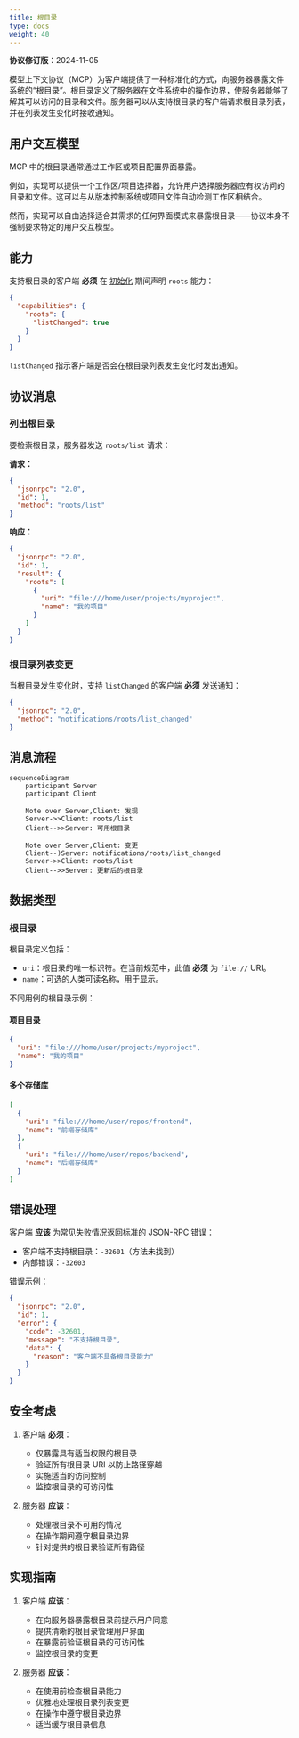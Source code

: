```yaml
---
title: 根目录
type: docs
weight: 40
---
```


<Info>**协议修订版**：2024-11-05</Info>

模型上下文协议（MCP）为客户端提供了一种标准化的方式，向服务器暴露文件系统的“根目录”。根目录定义了服务器在文件系统中的操作边界，使服务器能够了解其可以访问的目录和文件。服务器可以从支持根目录的客户端请求根目录列表，并在列表发生变化时接收通知。

## 用户交互模型

MCP 中的根目录通常通过工作区或项目配置界面暴露。

例如，实现可以提供一个工作区/项目选择器，允许用户选择服务器应有权访问的目录和文件。这可以与从版本控制系统或项目文件自动检测工作区相结合。

然而，实现可以自由选择适合其需求的任何界面模式来暴露根目录——协议本身不强制要求特定的用户交互模型。

## 能力

支持根目录的客户端 **必须** 在 [初始化](/specification/2024-11-05/basic/lifecycle#initialization) 期间声明 `roots` 能力：

```json
{
  "capabilities": {
    "roots": {
      "listChanged": true
    }
  }
}
```

`listChanged` 指示客户端是否会在根目录列表发生变化时发出通知。

## 协议消息

### 列出根目录

要检索根目录，服务器发送 `roots/list` 请求：

**请求：**

```json
{
  "jsonrpc": "2.0",
  "id": 1,
  "method": "roots/list"
}
```

**响应：**

```json
{
  "jsonrpc": "2.0",
  "id": 1,
  "result": {
    "roots": [
      {
        "uri": "file:///home/user/projects/myproject",
        "name": "我的项目"
      }
    ]
  }
}
```

### 根目录列表变更

当根目录发生变化时，支持 `listChanged` 的客户端 **必须** 发送通知：

```json
{
  "jsonrpc": "2.0",
  "method": "notifications/roots/list_changed"
}
```

## 消息流程

```mermaid
sequenceDiagram
    participant Server
    participant Client

    Note over Server,Client: 发现
    Server->>Client: roots/list
    Client-->>Server: 可用根目录

    Note over Server,Client: 变更
    Client--)Server: notifications/roots/list_changed
    Server->>Client: roots/list
    Client-->>Server: 更新后的根目录
```

## 数据类型

### 根目录

根目录定义包括：

- `uri`：根目录的唯一标识符。在当前规范中，此值 **必须** 为 `file://` URI。
- `name`：可选的人类可读名称，用于显示。

不同用例的根目录示例：

#### 项目目录

```json
{
  "uri": "file:///home/user/projects/myproject",
  "name": "我的项目"
}
```

#### 多个存储库

```json
[
  {
    "uri": "file:///home/user/repos/frontend",
    "name": "前端存储库"
  },
  {
    "uri": "file:///home/user/repos/backend",
    "name": "后端存储库"
  }
]
```

## 错误处理

客户端 **应该** 为常见失败情况返回标准的 JSON-RPC 错误：

- 客户端不支持根目录：`-32601`（方法未找到）
- 内部错误：`-32603`

错误示例：

```json
{
  "jsonrpc": "2.0",
  "id": 1,
  "error": {
    "code": -32601,
    "message": "不支持根目录",
    "data": {
      "reason": "客户端不具备根目录能力"
    }
  }
}
```

## 安全考虑

1. 客户端 **必须**：

   - 仅暴露具有适当权限的根目录
   - 验证所有根目录 URI 以防止路径穿越
   - 实施适当的访问控制
   - 监控根目录的可访问性

2. 服务器 **应该**：
   - 处理根目录不可用的情况
   - 在操作期间遵守根目录边界
   - 针对提供的根目录验证所有路径

## 实现指南

1. 客户端 **应该**：

   - 在向服务器暴露根目录前提示用户同意
   - 提供清晰的根目录管理用户界面
   - 在暴露前验证根目录的可访问性
   - 监控根目录的变更

2. 服务器 **应该**：
   - 在使用前检查根目录能力
   - 优雅地处理根目录列表变更
   - 在操作中遵守根目录边界
   - 适当缓存根目录信息